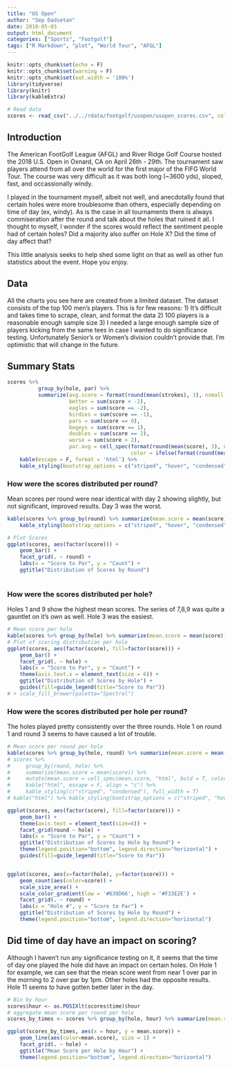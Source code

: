 ```yaml
---
title: "US Open"
author: "Sep Dadsetan"
date: 2018-05-03
output: html_document
categories: ["Sports", "Footgolf"]
tags: ["R Markdown", "plot", "World Tour", "AFGL"]
---
```


```r
knitr::opts_chunk$set(echo = F)
knitr::opts_chunk$set(warning = F)
knitr::opts_chunk$set(out.width = '100%')
library(tidyverse)
library(knitr)
library(kableExtra)

# Read data
scores <- read_csv("../../rdata/footgolf/usopen/usopen_scores.csv", col_types = c("ciiiiit"), col_names = T)
```

## Introduction

The American FootGolf League (AFGL) and River Ridge Golf Course hosted the 2018 U.S. Open in Oxnard, CA on April 26th - 29th. The tournament saw players attend from all over the world for the first major of the FIFG World Tour. The course was very difficult as it was both long (~3600 yds), sloped, fast, and occassionally windy. 

I played in the tournament myself, albeit not well, and anecdotally found that certain holes were more troublesome than others, especially depending on time of day (ex, windy). As is the case in all tournaments there is always commiseration after the round and talk about the holes that ruined it all. I thought to myself, I wonder if the scores would reflect the sentiment people had of certain holes? Did a majority also suffer on Hole X? Did the time of day affect that?

This little analysis seeks to help shed some light on that as well as other fun statistics about the event. Hope you enjoy.

## Data

All the charts you see here are created from a limited dataset. The dataset consists of the top 100 men's players. This is for few reasons: 1) It's difficult and takes time to scrape, clean, and format the data 2) 100 players is a reasonable enough sample size 3) I needed a large enough sample size of players kicking from the same tees in case I wanted to do significance testing. Unfortunately Senior's or Women's division couldn't provide that. I'm optimistic that will change in the future.

## Summary Stats

```r
scores %>% 
          group_by(hole, par) %>% 
          summarize(avg.score = format(round(mean(strokes), 3), nsmall = 3), 
                    better = sum(score < -2), 
                    eagles = sum(score == -2), 
                    birdies = sum(score == -1), 
                    pars = sum(score == 0), 
                    bogeys = sum(score == 1), 
                    doubles = sum(score == 2), 
                    worse = sum(score > 2), 
                    par.avg = cell_spec(format(round(mean(score), 3), nsmall = 3), 
                                        color = ifelse(format(round(mean(score), 3), nsmall = 3) > 0, "red", "green"))) %>%
    kable(escape = F, format = 'html') %>%
    kable_styling(bootstrap_options = c("striped", "hover", "condensed", "responsive"))
```




### How were the scores distributed per round?

Mean scores per round were near identical with day 2 showing slightly, but not significant, improved results. Day 3 was the worst.
```r
kable(scores %>% group_by(round) %>% summarize(mean.score = mean(score)), "html") %>% 
    kable_styling(bootstrap_options = c("striped", "hover", "condensed", "responsive"))

# Plot Scores
ggplot(scores, aes(factor(score))) + 
    geom_bar() +
    facet_grid(. ~ round) +
    labs(x = "Score to Par", y = "Count") +
    ggtitle("Distribution of Scores by Round")
    
```

### How were the scores distributed per hole?

Holes 1 and 9 show the highest mean scores. The series of 7,8,9 was quite a gauntlet on it's own as well. Hole 3 was the easiest.

``` r
# Mean score per hole
kable(scores %>% group_by(hole) %>% summarize(mean.score = mean(score)), "html") %>% kable_styling(bootstrap_options = c("striped", "hover", "condensed", "responsive"))
# Plot of scoring distribution per hole
ggplot(scores, aes(factor(score), fill=factor(score))) + 
    geom_bar() +
    facet_grid(. ~ hole) +
    labs(x = "Score to Par", y = "Count") +
    theme(axis.text.x = element_text(size = 6)) +
    ggtitle("Distribution of Scores by Hole") +
    guides(fill=guide_legend(title="Score to Par"))
# + scale_fill_brewer(palette="Spectral")

```

### How were the scores distributed per hole per round?

The holes played pretty consistently over the three rounds. Hole 1 on round 1 and round 3 seems to have caused a lot of trouble.

```r
# Mean score per round per hole
kable(scores %>% group_by(hole, round) %>% summarize(mean.score = mean(score)), "html") %>% kable_styling(bootstrap_options = c("striped", "hover", "condensed", "responsive"))
# scores %>% 
#     group_by(round, hole) %>% 
#     summarize(mean.score = mean(score)) %>%
#     mutate(mean.score = cell_spec(mean.score, "html", bold = T, color = spec_color(mean.score, end = 1))) %>% 
#     kable("html", escape = F, align = "c") %>%
#     kable_styling(c("striped", "condensed"), full_width = T)
# kable("html") %>% kable_styling(bootstrap_options = c("striped", "hover", "condensed", "responsive"))

ggplot(scores, aes(factor(score), fill=factor(score))) + 
    geom_bar() +
    theme(axis.text = element_text(size=6)) +
    facet_grid(round ~ hole) +
    labs(x = "Score to Par", y = "Count") +
    ggtitle("Distribution of Scores by Hole by Round") + 
    theme(legend.position="bottom", legend.direction="horizontal") + 
    guides(fill=guide_legend(title="Score to Par"))


ggplot(scores, aes(x=factor(hole), y=factor(score))) + 
    geom_count(aes(color=score)) + 
    scale_size_area() + 
    scale_color_gradient(low = '#639D66', high = '#F33E2E') + 
    facet_grid(. ~ round) + 
    labs(x = "Hole #", y = "Score to Par") +
    ggtitle("Distribution of Scores by Hole by Round") + 
    theme(legend.position="bottom", legend.direction="horizontal")

```

## Did time of day have an impact on scoring?

Although I haven't run any significance testing on it, it seems that the time of day one played the hole did have an impact on certain holes. On Hole 1 for example, we can see that the mean score went from near 1 over par in the morning to 2 over par by 1pm. Other holes had the opposite results. Hole 11 seems to have gotten better later in the day.

```r
# Bin by hour
scores$hour <- as.POSIXlt(scores$time)$hour
# aggregate mean score per round per hole
scores_by_times <- scores %>% group_by(hole, hour) %>% summarize(mean.score = mean(score))

ggplot(scores_by_times, aes(x = hour, y = mean.score)) + 
    geom_line(aes(color=mean.score), size = 1) + 
    facet_grid(. ~ hole) +
    ggtitle("Mean Score per Hole by Hour") +
    theme(legend.position="bottom", legend.direction="horizontal")

```